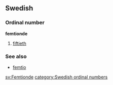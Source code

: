 ==Swedish==
===Ordinal number===
'''femtionde'''

#[[fiftieth]]

===See also===
*[[femtio]]

[[sv:Femtionde]]
[[category:Swedish ordinal numbers]]